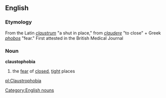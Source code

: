 ==English==
=== Etymology ===
From the Latin ''[[claustrum]]'' "a shut in place," from ''[[claudere]]'' "to close" + Greek ''[[phobos]]'' "fear."  First attested in the British Medical Journal

=== Noun ===
'''claustophobia'''
# the [[fear]] of [[closed]], [[tight]] places

[[Category:English nouns]]
[[pl:Claustrophobia]]